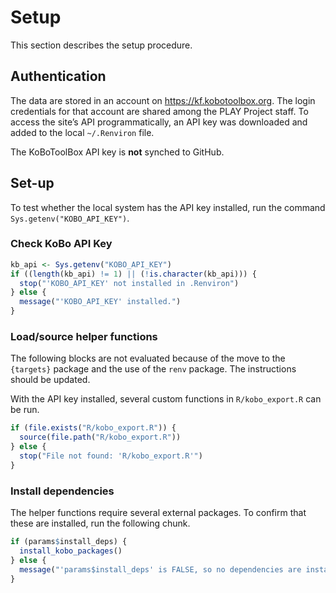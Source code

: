 # Setup {-}

This section describes the setup procedure.

## Authentication {-}

The data are stored in an account on <https://kf.kobotoolbox.org>. 
The login credentials for that account are shared among the PLAY Project staff. 
To access the site's API programmatically, an API key was downloaded and added to the local `~/.Renviron` file.

<!-- https://bookdown.org/yihui/bookdown/html.html#callout-blocks -->
<!--Available blocks are: .rmdnote, .rmdcaution, .rmdimportant, .rmdtip, and .rmdwarning -->
::: {.rmdimportant}
The KoBoToolBox API key is **not** synched to GitHub.
:::


## Set-up {-}

To test whether the local system has the API key installed, run the command `Sys.getenv("KOBO_API_KEY")`. 

### Check KoBo API Key{-}

```r
kb_api <- Sys.getenv("KOBO_API_KEY")
if ((length(kb_api) != 1) || (!is.character(kb_api))) {
  stop("'KOBO_API_KEY' not installed in .Renviron")
} else {
  message("'KOBO_API_KEY' installed.")
}
```

### Load/source helper functions {-}

::: {.rmdnote}
The following blocks are not evaluated because of the move to the `{targets}` package
and the use of the `renv` package.
The instructions should be updated.
:::

With the API key installed, several custom functions in `R/kobo_export.R` can be run.

```r
if (file.exists("R/kobo_export.R")) {
  source(file.path("R/kobo_export.R"))
} else {
  stop("File not found: 'R/kobo_export.R'")
}
```

### Install dependencies {-}

The helper functions require several external packages. To confirm that these are installed, run the following chunk.

```r
if (params$install_deps) {
  install_kobo_packages()  
} else {
  message("'params$install_deps' is FALSE, so no dependencies are installed.")
}
```

